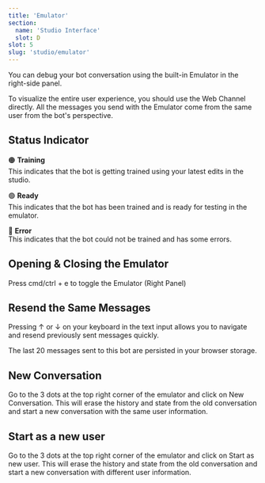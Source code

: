 ```yaml
---
title: 'Emulator'
section:
  name: 'Studio Interface'
  slot: D
slot: 5
slug: 'studio/emulator'
---
```


You can debug your bot conversation using the built-in Emulator in the right-side panel.

<Callout variant="info" title="Note">
  To visualize the entire user experience, you should use the Web Channel directly. All the messages you send with the
  Emulator come from the same user from the bot's perspective.
</Callout>

## Status Indicator

🟠 **Training**<br/>
This indicates that the bot is getting trained using your latest edits in the studio.

🟢 **Ready**<br/>
This indicates that the bot has been trained and is ready for testing in the emulator.

🔴 **Error**<br/>
This indicates that the bot could not be trained and has some errors.

## Opening & Closing the Emulator

Press cmd/ctrl + e to toggle the Emulator (Right Panel)

## Resend the Same Messages

Pressing ↑ or ↓ on your keyboard in the text input allows you to navigate and resend previously sent messages quickly.

<Callout variant="neutral" title="Note">
  The last 20 messages sent to this bot are persisted in your browser storage.
</Callout>

## New Conversation

Go to the 3 dots at the top right corner of the emulator and click on New Conversation. This will erase the history and state from the old conversation and start a new conversation with the same user information.

## Start as a new user

Go to the 3 dots at the top right corner of the emulator and click on Start as new user. This will erase the history and state from the old conversation and start a new conversation with different user information.
